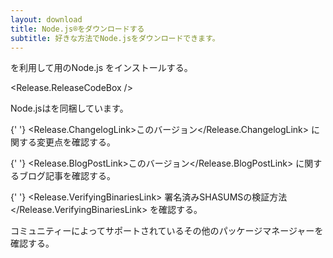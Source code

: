 ```yaml
---
layout: download
title: Node.js®をダウンロードする
subtitle: 好きな方法でNode.jsをダウンロードできます。
---
```


<section>
  <Release.PlatformDropdown />を利用して<Release.OperatingSystemDropdown exclude={["AIX"]} />用のNode.js <Release.VersionDropdown />をインストールする。

  <Release.ReleaseCodeBox />
</section>

<section>
  Node.jsは<Release.NpmLink />を同梱しています。

{' '}
<Release.ChangelogLink>このバージョン</Release.ChangelogLink>
に関する変更点を確認する。

{' '}
<Release.BlogPostLink>このバージョン</Release.BlogPostLink>
に関するブログ記事を確認する。

{' '}
<Release.VerifyingBinariesLink>
  署名済みSHASUMSの検証方法
</Release.VerifyingBinariesLink>
を確認する。

コミュニティーによってサポートされているその他の<LinkWithArrow href="/download/package-manager/all">パッケージマネージャー</LinkWithArrow>を確認する。

</section>
